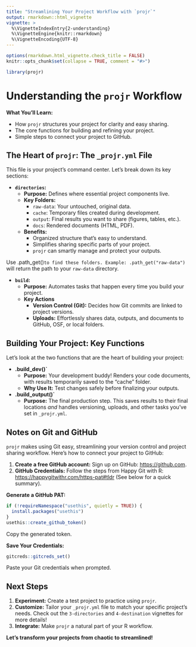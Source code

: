 ```yaml
---
title: "Streamlining Your Project Workflow with `projr`"
output: rmarkdown::html_vignette
vignette: >
  %\VignetteIndexEntry{2-understanding}
  %\VignetteEngine{knitr::rmarkdown}
  %\VignetteEncoding{UTF-8}
---
```


```r
options(rmarkdown.html_vignette.check_title = FALSE)
knitr::opts_chunk$set(collapse = TRUE, comment = "#>")
```

```r
library(projr)
```

# Understanding the `projr` Workflow

**What You'll Learn:**

* How `projr` structures your project for clarity and easy sharing.
* The core functions for building and refining your project.
* Simple steps to connect your project to GitHub.

## The Heart of `projr`: The `_projr.yml` File

This file is your project's command center.  Let's break down its key sections:

* **`directories`:**
   - **Purpose:** Defines where essential project components live.
   - **Key Folders:**
      - `raw-data`: Your untouched, original data.
      - `cache`: Temporary files created during development.
      - `output`: Final results you want to share (figures, tables, etc.).
      - `docs`: Rendered documents (HTML, PDF).
   - **Benefits:**
        - Organized structure that's easy to understand.
        - Simplifies sharing specific parts of your project.
        - `projr` can smartly manage and protect your outputs.

Use .path_get()` to find these folders. Example: .path_get("raw-data") ` will return the path to your `raw-data` directory.

* **`build`:**
   - **Purpose:** Automates tasks that happen every time you build your project.
   - **Key Actions**
        - **Version Control (Git):** Decides how Git commits are linked to project versions.
        - **Uploads:** Effortlessly shares data, outputs, and documents to GitHub, OSF, or local folders.

## Building Your Project: Key Functions

Let's look at the two functions that are the heart of building your project:

* **.build_dev()`**
   - **Purpose:** Your development buddy!  Renders your code documents, with results temporarily saved to the "cache" folder.
   - **Why Use It:**  Test changes safely before finalizing your outputs.

* **.build_output()`**
   - **Purpose:** The final production step. This saves results to their final locations *and* handles versioning, uploads, and other tasks you've set in `_projr.yml`.

## Notes on Git and GitHub

`projr` makes using Git easy, streamlining your version control and project sharing workflow. Here's how to connect your project to GitHub:

1. **Create a free GitHub account:** Sign up on GitHub: [https://github.com](https://github.com).
2. **GitHub Credentials:**  Follow the steps from Happy Git with R: [https://happygitwithr.com/https-pat#tldr](https://happygitwithr.com/https-pat#tldr) (See below for a quick summary).

**Generate a GitHub PAT:**

```r
if (!requireNamespace("usethis", quietly = TRUE)) {
  install.packages("usethis")
}
usethis::create_github_token() 
```

Copy the generated token.

**Save Your Credentials:**

```r
gitcreds::gitcreds_set()
```

Paste your Git credentials when prompted.

## Next Steps

1. **Experiment:** Create a test project to practice using `projr`.
2. **Customize:** Tailor your `_projr.yml` file to match your specific project's needs.  Check out the `3-directories` and `4-destination` vignettes for more details!
3. **Integrate:** Make `projr` a natural part of your R workflow.

**Let's transform your projects from chaotic to streamlined!** 
